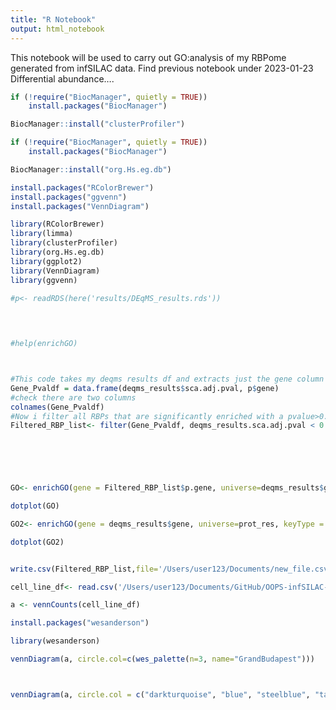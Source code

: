 ```yaml
---
title: "R Notebook"
output: html_notebook
---
```

This notebook will be used to carry out GO:analysis of my RBPome generated from infSILAC data. Find previous notebook under 2023-01-23 Differential abundance....

```r
if (!require("BiocManager", quietly = TRUE))
    install.packages("BiocManager")

BiocManager::install("clusterProfiler")

if (!require("BiocManager", quietly = TRUE))
    install.packages("BiocManager")

BiocManager::install("org.Hs.eg.db")

install.packages("RColorBrewer")
install.packages("ggvenn")
install.packages("VennDiagram")
```

```r

library(RColorBrewer)
library(limma)
library(clusterProfiler)
library(org.Hs.eg.db)
library(ggplot2)
library(VennDiagram)
library(ggvenn)

```

```r

#p<- readRDS(here('results/DEqMS_results.rds'))
     

    

#help(enrichGO)



#This code takes my deqms results df and extracts just the gene column and the p value
Gene_Pvaldf = data.frame(deqms_results$sca.adj.pval, p$gene)
#check there are two columns
colnames(Gene_Pvaldf)
#Now i filter all RBPs that are significantly enriched with a pvalue>0.05
Filtered_RBP_list<- filter(Gene_Pvaldf, deqms_results.sca.adj.pval < 0.05)



    


GO<- enrichGO(gene = Filtered_RBP_list$p.gene, universe=deqms_results$gene, keyType = "UNIPROT", OrgDb = org.Hs.eg.db, ont="ALL")

dotplot(GO)


```


```r

GO2<- enrichGO(gene = deqms_results$gene, universe=prot_res, keyType = "UNIPROT", OrgDb = org.Hs.eg.db, ont="ALL")

dotplot(GO2)


write.csv(Filtered_RBP_list,file='/Users/user123/Documents/new_file.csv', row.names=FALSE)


```

```r
cell_line_df<- read.csv('/Users/user123/Documents/GitHub/OOPS-infSILAC-HepG2/GO;Figures/RBP_List_cell_lines.csv', row.names = "Uniprot_ID")

a <- vennCounts(cell_line_df)

install.packages("wesanderson")

library(wesanderson)

vennDiagram(a, circle.col=c(wes_palette(n=3, name="GrandBudapest")))



vennDiagram(a, circle.col = c("darkturquoise", "blue", "steelblue", "tan1"))



```


